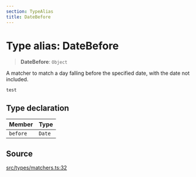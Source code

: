```yaml
---
section: TypeAlias
title: DateBefore
---
```


# Type alias: DateBefore

> **DateBefore**: `Object`

A matcher to match a day falling before the specified date, with the date not
included.
```tsx
test
```

## Type declaration

| Member | Type |
| :------ | :------ |
| `before` | `Date` |

## Source

[src/types/matchers.ts:32](https://github.com/gpbl/react-day-picker/blob/854070dd0/src/types/matchers.ts#L32)
